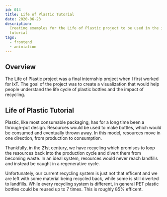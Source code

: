 ```yaml
---
id: 014
title: Life of Plastic Tutorial
date: 2020-06-23
description:
  Creating examples for the Life of Plastic project to be used in the initial
  tutorial
tags:
  - frontend
  - animiation
---
```



## Overview

The Life of Plastic project was a final internship project when I first worked
for IxT. The goal of the project was to create a visualization that would help
people understand the life cycle of plastic bottles and the impact of recycling.

## Life of Plastic Tutorial

Plastic, like most consumable packaging, has for a long time been a through-put
design. Resources would be used to make bottles, which would be consumed and
eventually thrown away. In this model, resources move in one direction, from
production to consumption.

<Example1 />

Thankfully, in the 21st century, we have recycling which promises to loop the
resources back into the production cycle and divert them from becoming waste. In
an ideal system, resources would never reach landfills and instead be caught in
a regenerative cycle.

<Example2 />

Unfortunately, our current recycling system is just not that efficent and we are
left with some material being recycled back, while some is still diverted to
landfills. While every recycling system is different, in general PET plastic
bottles could be reused up to 7 times. This is roughly 85% efficent.

<Example3 />
